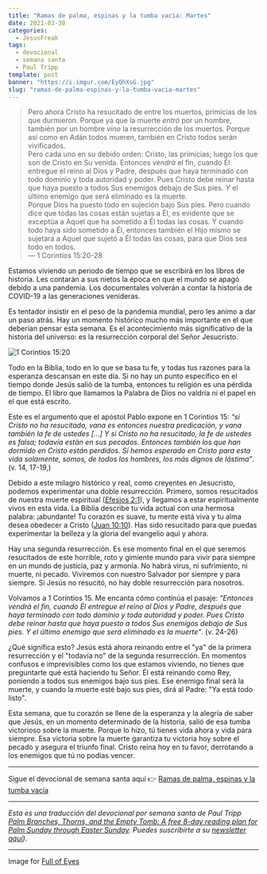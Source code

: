 ```yaml
---
title: "Ramas de palma, espinas y la tumba vacía: Martes"
date: 2021-03-30
categories:
  - JesusFreak
tags:
  - devocional
  - semana santa
  - Paul Tripp
template: post
banner: "https://i.imgur.com/EyQhXsG.jpg"
slug: "ramas-de-palma-espinas-y-la-tumba-vacia-martes"
---
```


> Pero ahora Cristo ha resucitado de entre los muertos, primicias de los que durmieron. Porque ya que la muerte _entró_ por un hombre, también por un hombre _vino_ la resurrección de los muertos. Porque así como en Adán todos mueren, también en Cristo todos serán vivificados. <br />
> Pero cada uno en su debido orden: Cristo, las primicias; luego los que son de Cristo en Su venida. Entonces _vendrá_ el fin, cuando Él entregue el reino al Dios y Padre, después que haya terminado con todo dominio y toda autoridad y poder. Pues Cristo debe reinar hasta que haya puesto a todos Sus enemigos debajo de Sus pies. _Y_ el último enemigo que será eliminado es la muerte. <br />
> Porque Dios ha puesto todo en sujeción bajo Sus pies. Pero cuando dice que todas las cosas están sujetas a Él, es evidente que se exceptúa a Aquel que ha sometido a Él todas las cosas. Y cuando todo haya sido sometido a Él, entonces también el Hijo mismo se sujetará a Aquel que sujetó a Él todas las cosas, para que Dios sea todo en todos. <br />
> — 1 Corintios 15:20-28

Estamos viviendo un periodo de tiempo que se escribirá en los libros de historia. Les contarán a sus nietos la época en que el mundo se apagó debido a una pandemia. Los documentales volverán a contar la historia de COVID-19 a las generaciones venideras.

Es tentador insistir en el peso de la pandemia mundial, pero les animo a dar un paso atrás. Hay un momento histórico mucho más importante en el que deberían pensar esta semana. Es el acontecimiento más significativo de la historia del universo: es la resurrección corporal del Señor Jesucristo.

![1 Corintios 15:20](https://i.imgur.com/EyQhXsG.jpg)

Todo en la Biblia, todo en lo que se basa tu fe, y todas tus razones para la esperanza descansan en este día. Si no hay un punto específico en el tiempo donde Jesús salió de la tumba, entonces tu religión es una pérdida de tiempo. El libro que llamamos la Palabra de Dios no valdría ni el papel en el que está escrito.

Este es el argumento que el apóstol Pablo expone en 1 Corintios 15: _“si Cristo no ha resucitado, vana es entonces nuestra predicación, y vana también la fe de ustedes [...] Y si Cristo no ha resucitado, la fe de ustedes es falsa; todavía están en sus pecados. Entonces también los que han dormido en Cristo están perdidos. Si hemos esperado en Cristo para esta vida solamente, somos, de todos los hombres, los más dignos de lástima”_. (v. 14, 17-19,)

Debido a este milagro histórico y real, como creyentes en Jesucristo, podemos experimentar una doble resurrección. Primero, somos resucitados de nuestra muerte espiritual ([Efesios 2:1](https://www.biblegateway.com/passage/?search=Efesios+2%3A1&version=NBLA)), y llegamos a estar espiritualmente vivos en esta vida. La Biblia describe tu vida actual con una hermosa palabra: ¡abundante! Tu corazón es suave, tu mente está viva y tu alma desea obedecer a Cristo ([Juan 10:10](https://www.biblegateway.com/passage/?search=Juan+10%3A10&version=NBLA)). Has sido resucitado para que puedas experimentar la belleza y la gloria del evangelio aquí y ahora.

Hay una segunda resurrección. Es ese momento final en el que seremos resucitados de este horrible, roto y gimiente mundo para vivir para siempre en un mundo de justicia, paz y armonía. No habrá virus, ni sufrimiento, ni muerte, ni pecado. Viviremos con nuestro Salvador por siempre y para siempre. Si Jesús no resucitó, no hay doble resurrección para nosotros.

Volvamos a 1 Corintios 15. Me encanta cómo continúa el pasaje: _"Entonces vendrá el fin, cuando Él entregue el reino al Dios y Padre, después que haya terminado con todo dominio y toda autoridad y poder. Pues Cristo debe reinar hasta que haya puesto a todos Sus enemigos debajo de Sus pies. Y el último enemigo que será eliminado es la muerte"_. (v. 24-26)

¿Qué significa esto? Jesús está ahora reinando entre el "ya" de la primera resurrección y el "todavía no" de la segunda resurrección. En momentos confusos e imprevisibles como los que estamos viviendo, no tienes que preguntarte qué está haciendo tu Señor. Él está reinando como Rey, poniendo a todos sus enemigos bajo sus pies. Ese enemigo final será la muerte, y cuando la muerte esté bajo sus pies, dirá al Padre: "Ya está todo listo".

Esta semana, que tu corazón se llene de la esperanza y la alegría de saber que Jesús, en un momento determinado de la historia, salió de esa tumba victorioso sobre la muerte. Porque lo hizo, tú tienes vida ahora y vida para siempre. Esa victoria sobre la muerte garantiza tu victoria hoy sobre el pecado y asegura el triunfo final. Cristo reina hoy en tu favor, derrotando a los enemigos que tú no podías vencer.

---

Sigue el devocional de semana santa aquí 👉 [Ramas de palma, espinas y la tumba vacía](/blog/ramas-de-palma-espinas-y-la-tumba-vacia)

---

_Esta es una traducción del devocional por semana santa de Paul Tripp [Palm Branches, Thorns, and the Empty Tomb: A free 8-day reading plan for Palm Sunday
through Easter Sunday](https://cdn.shopify.com/s/files/1/1695/6503/files/Journey_to_the_Cross_Download.pdf?v=1615329390). Puedes suscribirte a su [newsletter aquí](https://www.paultripp.com))._

---

Image for [Full of Eyes](https://www.fullofeyes.com/project/1-corinthians-1520/)

